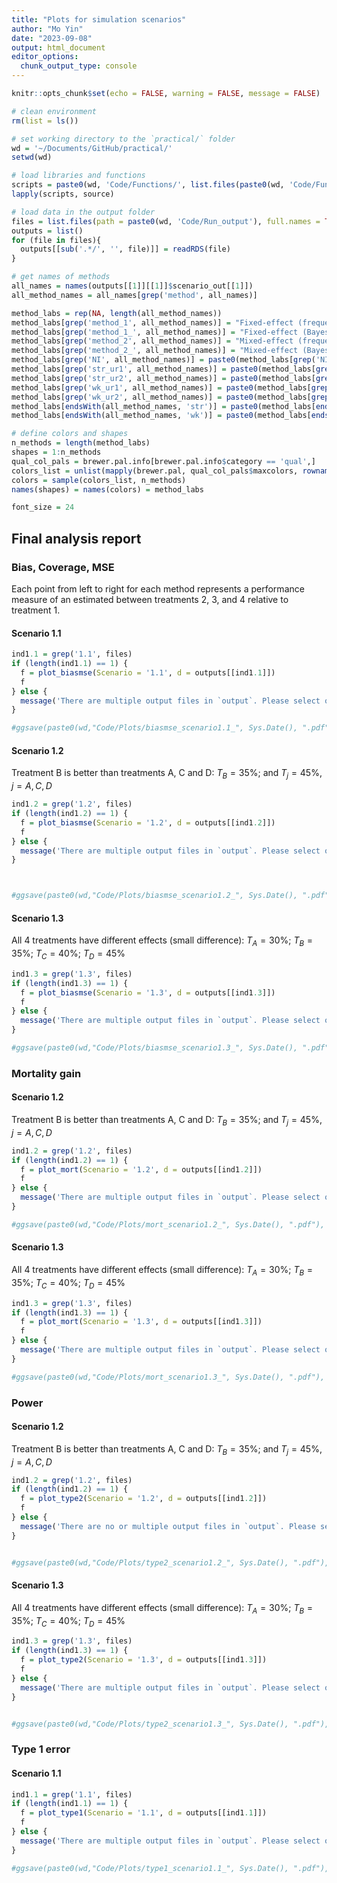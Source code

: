 ```yaml
---
title: "Plots for simulation scenarios"
author: "Mo Yin"
date: "2023-09-08"
output: html_document
editor_options: 
  chunk_output_type: console
---
```


```r
knitr::opts_chunk$set(echo = FALSE, warning = FALSE, message = FALSE)

# clean environment 
rm(list = ls())

# set working directory to the `practical/` folder 
wd = '~/Documents/GitHub/practical/'
setwd(wd)

# load libraries and functions
scripts = paste0(wd, 'Code/Functions/', list.files(paste0(wd, 'Code/Functions/')))
lapply(scripts, source)

# load data in the output folder 
files = list.files(path = paste0(wd, 'Code/Run_output'), full.names = TRUE, pattern = "500_2023-09-09*.rds")
outputs = list()
for (file in files){
  outputs[[sub('.*/', '', file)]] = readRDS(file)
}

# get names of methods
all_names = names(outputs[[1]][[1]]$scenario_out[[1]])
all_method_names = all_names[grep('method', all_names)]

method_labs = rep(NA, length(all_method_names))
method_labs[grep('method_1', all_method_names)] = "Fixed-effect (frequentist)"
method_labs[grep('method_1_', all_method_names)] = "Fixed-effect (Bayesian, "
method_labs[grep('method_2', all_method_names)] = "Mixed-effect (frequentist)"
method_labs[grep('method_2_', all_method_names)] = "Mixed-effect (Bayesian, "
method_labs[grep('NI', all_method_names)] = paste0(method_labs[grep('NI', all_method_names)], 'non-informative prior)')
method_labs[grep('str_ur1', all_method_names)] = paste0(method_labs[grep('str_ur1', all_method_names)], 'strongly-informative/UR1 prior)')
method_labs[grep('str_ur2', all_method_names)] = paste0(method_labs[grep('str_ur1', all_method_names)], 'strongly-informative/UR2 prior)')
method_labs[grep('wk_ur1', all_method_names)] = paste0(method_labs[grep('wk_ur1', all_method_names)], 'weakly-informative/UR1 prior)')
method_labs[grep('wk_ur2', all_method_names)] = paste0(method_labs[grep('wk_ur1', all_method_names)], 'weakly-informative/UR2 prior)')
method_labs[endsWith(all_method_names, 'str')] = paste0(method_labs[endsWith(all_method_names, 'str')], 'strongly-informative prior)')
method_labs[endsWith(all_method_names, 'wk')] = paste0(method_labs[endsWith(all_method_names, 'wk')], 'weakly-informative prior)')

# define colors and shapes 
n_methods = length(method_labs)
shapes = 1:n_methods
qual_col_pals = brewer.pal.info[brewer.pal.info$category == 'qual',]
colors_list = unlist(mapply(brewer.pal, qual_col_pals$maxcolors, rownames(qual_col_pals))) 
colors = sample(colors_list, n_methods)
names(shapes) = names(colors) = method_labs

font_size = 24
```

## Final analysis report {.tabset .tabset-fade .tabset-pills}

### Bias, Coverage, MSE

Each point from left to right for each method represents a performance measure of an estimated \ncontrast between treatments 2, 3, and 4 relative to treatment 1.

#### Scenario 1.1

```r

ind1.1 = grep('1.1', files)
if (length(ind1.1) == 1) {
  f = plot_biasmse(Scenario = '1.1', d = outputs[[ind1.1]])
  f
} else {
  message('There are multiple output files in `output`. Please select one.')
}

#ggsave(paste0(wd,"Code/Plots/biasmse_scenario1.1_", Sys.Date(), ".pdf"), f, width = 8, height = 7)

```


#### Scenario 1.2
Treatment B is better than treatments A, C and D: 
$T_B = 35\%$; and 
$T_j = 45\%$, $j = A, C, D$

```r

ind1.2 = grep('1.2', files)
if (length(ind1.2) == 1) {
  f = plot_biasmse(Scenario = '1.2', d = outputs[[ind1.2]])
  f
} else {
  message('There are multiple output files in `output`. Please select one.')
}



#ggsave(paste0(wd,"Code/Plots/biasmse_scenario1.2_", Sys.Date(), ".pdf"), f, width = 8, height = 7)

```

#### Scenario 1.3
All 4 treatments have different effects (small difference):
$T_A = 30\%$; $T_B = 35\%$; $T_C = 40\%$; $T_D = 45\%$

```r

ind1.3 = grep('1.3', files)
if (length(ind1.3) == 1) {
  f = plot_biasmse(Scenario = '1.3', d = outputs[[ind1.3]])
  f
} else {
  message('There are multiple output files in `output`. Please select one.')
}

#ggsave(paste0(wd,"Code/Plots/biasmse_scenario1.3_", Sys.Date(), ".pdf"), f, width = 8, height = 7)

```


### Mortality gain

#### Scenario 1.2
Treatment B is better than treatments A, C and D: 
$T_B = 35\%$; and 
$T_j = 45\%$, $j = A, C, D$

```r

ind1.2 = grep('1.2', files)
if (length(ind1.2) == 1) {
  f = plot_mort(Scenario = '1.2', d = outputs[[ind1.2]])
  f
} else {
  message('There are multiple output files in `output`. Please select one.')
}

#ggsave(paste0(wd,"Code/Plots/mort_scenario1.2_", Sys.Date(), ".pdf"), f, width = 8, height = 7)

```

#### Scenario 1.3
All 4 treatments have different effects (small difference):
$T_A = 30\%$; $T_B = 35\%$; $T_C = 40\%$; $T_D = 45\%$

```r

ind1.3 = grep('1.3', files)
if (length(ind1.3) == 1) {
  f = plot_mort(Scenario = '1.3', d = outputs[[ind1.3]])
  f
} else {
  message('There are multiple output files in `output`. Please select one.')
}

#ggsave(paste0(wd,"Code/Plots/mort_scenario1.3_", Sys.Date(), ".pdf"), f, width = 8, height = 7)

```


### Power

#### Scenario 1.2
Treatment B is better than treatments A, C and D: 
$T_B = 35\%$; and 
$T_j = 45\%$, $j = A, C, D$

```r

ind1.2 = grep('1.2', files)
if (length(ind1.2) == 1) {
  f = plot_type2(Scenario = '1.2', d = outputs[[ind1.2]])
  f
} else {
  message('There are no or multiple output files in `output`. Please select one.')
}


#ggsave(paste0(wd,"Code/Plots/type2_scenario1.2_", Sys.Date(), ".pdf"), f, width = 8, height = 7)

```

#### Scenario 1.3
All 4 treatments have different effects (small difference):
$T_A = 30\%$; $T_B = 35\%$; $T_C = 40\%$; $T_D = 45\%$

```r

ind1.3 = grep('1.3', files)
if (length(ind1.3) == 1) {
  f = plot_type2(Scenario = '1.3', d = outputs[[ind1.3]])
  f
} else {
  message('There are multiple output files in `output`. Please select one.')
}


#ggsave(paste0(wd,"Code/Plots/type2_scenario1.3_", Sys.Date(), ".pdf"), f, width = 8, height = 7)

```

### Type 1 error

#### Scenario 1.1

```r

ind1.1 = grep('1.1', files)
if (length(ind1.1) == 1) {
  f = plot_type1(Scenario = '1.1', d = outputs[[ind1.1]])
  f
} else {
  message('There are multiple output files in `output`. Please select one.')
}

#ggsave(paste0(wd,"Code/Plots/type1_scenario1.1_", Sys.Date(), ".pdf"), f, width = 8, height = 7)

```